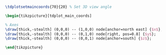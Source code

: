 ``` {.tikz
opt-additional-packages="\usepackage{tikz-3dplot}" 
width=50%}


\tdplotsetmaincoords{70}{20} % Set 3D view angle

\begin{tikzpicture}[tdplot_main_coords]

% Axes
\draw[thick,-stealth] (0,0,0) -- (1,0,0) node[anchor=north east] {$x$};
\draw[thick,-stealth] (0,0,0) -- (0,1,0) node[right, pos=0.8] {$y$};
\draw[thick,-stealth] (0,0,0) -- (0,0,1) node[anchor=south] {$z$};

\end{tikzpicture}
```